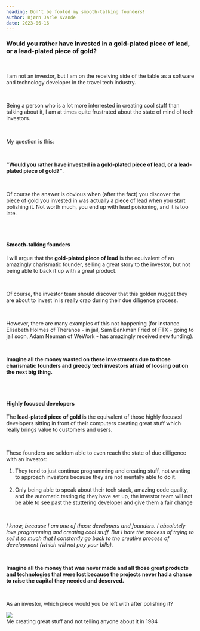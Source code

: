 ```yaml
---
heading: Don't be fooled my smooth-talking founders!
author: Bjørn Jarle Kvande
date: 2023-06-16
---
```



### Would you rather have invested in a gold-plated piece of lead, or a lead-plated piece of gold?

<br />

I am not an investor, but I am on the receiving side of the table as a software and
technology developer in the travel tech industry.

<br />

Being a person who is a lot more interrested in creating cool stuff than talking
about it, I am at times quite frustrated about the state of mind of tech investors.

<br />

My question is this:

<br />

**"Would you rather have invested in a gold-plated piece of lead, or
a lead-plated piece of gold?"**.

<br />

Of course the answer is obvious when (after the fact) you discover the piece of gold
you invested in was actually a piece of lead when you start polishing it. Not worth much,
you end up with lead poisioning, and it is too late.

<br />
<br />

#### Smooth-talking founders

I will argue that the **gold-plated piece of lead** is the equivalent of an amazingly
charismatic founder, selling a great story to the investor, but not being able to
back it up with a great product.

<br />

Of course, the investor team should discover that this golden nugget they are about to
invest in is really crap during their due diligence process.

<br />

However, there are many examples of this not happening (for instance Elisabeth Holmes of
Theranos - in jail, Sam Bankman Fried of FTX - going to jail soon, Adam Neuman of WeWork -
has amazingly received new funding).

<br />

**Imagine all the money wasted on these investments due to those charismatic founders
and greedy tech investors afraid of loosing out on the next big thing.**

<br />
<br />

#### Highly focused developers

The **lead-plated piece of gold** is the equivalent of those highly focused developers
sitting in front of their computers creating great stuff which really brings value to
customers and users.

<br />

These founders are seldom able to even reach the state of due dilligence with an investor:

1. They tend to just continue programming and creating stuff, not wanting to approach
   investors because they are not mentally able to do it.
   <br />
   <br />
2. Only being able to speak about their tech stack, amazing code quality, and the
   automatic testing rig they have set up, the investor team will not be able to see past
   the stuttering developer and give them a fair change

<br />

_I know, because I am one of those developers and founders. I absolutely love programming
and creating cool stuff. But I hate the process of trying to sell it so much that I
constantly go back to the creative process of development (which will not pay your bills)._

<br />

**Imagine all the money that was never made and all those great products and
technologies that were lost because the projects never had a chance to raise the
capital they needed and deserved.**

<br />

As an investor, which piece would you be left with after polishing it?

<div className="flex flex-wrap justify-center">
  <Image src="coding/me_creating_stuff.jpg" />
  <div className="italic text-gray-700 text-sm">
    Me creating great stuff and not telling anyone about it in 1984
  </div>
</div>
